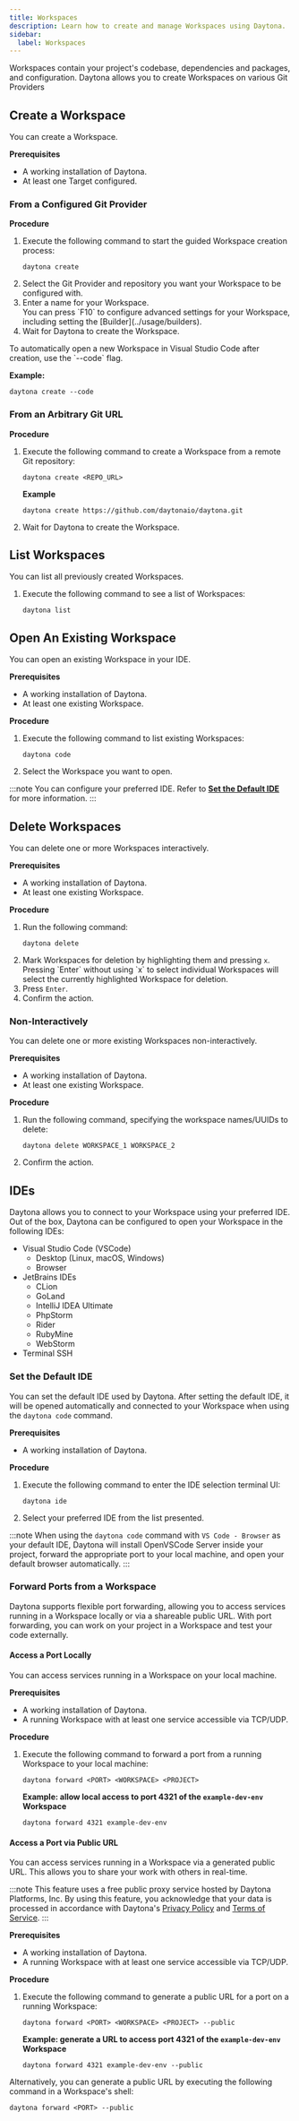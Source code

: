 ```yaml
---
title: Workspaces
description: Learn how to create and manage Workspaces using Daytona.
sidebar:
  label: Workspaces
---
```


Workspaces contain your project's codebase, dependencies and packages, and configuration.
Daytona allows you to create Workspaces on various Git Providers

## Create a Workspace
You can create a Workspace.

__Prerequisites__
*   A working installation of Daytona.
*   At least one Target configured.

### From a Configured Git Provider
__Procedure__
1.  Execute the following command to start the guided Workspace creation process:
    ```shell
    daytona create
    ```
2.  Select the Git Provider and repository you want your Workspace to be configured with.
3.  Enter a name for your Workspace.
    <Aside type="note">
    You can press `F10` to configure advanced settings for your Workspace, including setting the [Builder](../usage/builders).
    </Aside>
3.  Wait for Daytona to create the Workspace.

<Aside type="tip">
To automatically open a new Workspace in Visual Studio Code after creation, use the `--code` flag.

__Example:__
```shell
daytona create --code
```
</Aside>

### From an Arbitrary Git URL
__Procedure__
1.  Execute the following command to create a Workspace from a remote Git repository:
    ```shell
    daytona create <REPO_URL>
    ```

    __Example__
    ```shell
    daytona create https://github.com/daytonaio/daytona.git
    ```
2.  Wait for Daytona to create the Workspace.

## List Workspaces
You can list all previously created Workspaces.

1.  Execute the following command to see a list of Workspaces:
    ```shell
    daytona list
    ```

## Open An Existing Workspace
You can open an existing Workspace in your IDE.

__Prerequisites__
*   A working installation of Daytona.
*   At least one existing Workspace.

__Procedure__
1.  Execute the following command to list existing Workspaces:
    ```shell
    daytona code
    ```
2.  Select the Workspace you want to open.

:::note
You can configure your preferred IDE.
Refer to __[Set the Default IDE](#set-the-default-ide)__ for more information.
:::

## Delete Workspaces
You can delete one or more Workspaces interactively.

__Prerequisites__
*   A working installation of Daytona.
*   At least one existing Workspace.

__Procedure__
1.  Run the following command:
    ```shell
    daytona delete
    ```
2.  Mark Workspaces for deletion by highlighting them and pressing `x`.
    <Aside type="note">
    Pressing `Enter` without using `x` to select individual Workspaces will select the currently highlighted Workspace for deletion.
    </Aside>
3.  Press `Enter`.
3.  Confirm the action.

### Non-Interactively
You can delete one or more existing Workspaces non-interactively.

__Prerequisites__
*   A working installation of Daytona.
*   At least one existing Workspace.

__Procedure__
1.  Run the following command, specifying the workspace names/UUIDs to delete:

    ```shell
    daytona delete WORKSPACE_1 WORKSPACE_2
    ```
2.  Confirm the action.

## IDEs
Daytona allows you to connect to your Workspace using your preferred IDE.
Out of the box, Daytona can be configured to open your Workspace in the following IDEs:

*   Visual Studio Code (VSCode)
    *   Desktop (Linux, macOS, Windows)
    *   Browser
*   JetBrains IDEs
    *   CLion
    *   GoLand
    *   IntelliJ IDEA Ultimate
    *   PhpStorm
    *   Rider
    *   RubyMine
    *   WebStorm
*   Terminal SSH

### Set the Default IDE
You can set the default IDE used by Daytona.
After setting the default IDE, it will be opened automatically and connected to your Workspace when using the `daytona code` command.

__Prerequisites__
*   A working installation of Daytona.

__Procedure__
1.  Execute the following command to enter the IDE selection terminal UI:
    ```shell
    daytona ide
    ```
2.  Select your preferred IDE from the list presented.

:::note
When using the `daytona code` command with `VS Code - Browser` as your default IDE, Daytona will install OpenVSCode Server inside your project, forward the appropriate port to your local machine, and open your default browser automatically.
:::

### Forward Ports from a Workspace
Daytona supports flexible port forwarding, allowing you to access services running in a Workspace locally or via a shareable public URL.
With port forwarding, you can work on your project in a Workspace and test your code externally.

#### Access a Port Locally
You can access services running in a Workspace on your local machine.

__Prerequisites__
*   A working installation of Daytona.
*   A running Workspace with at least one service accessible via TCP/UDP.

__Procedure__
1.  Execute the following command to forward a port from a running Workspace to your local machine:
    ```shell
    daytona forward <PORT> <WORKSPACE> <PROJECT>
    ```

    __Example: allow local access to port 4321 of the `example-dev-env` Workspace__
    ```shell
    daytona forward 4321 example-dev-env
    ```

#### Access a Port via Public URL
You can access services running in a Workspace via a generated public URL.
This allows you to share your work with others in real-time.

:::note
This feature uses a free public proxy service hosted by Daytona Platforms, Inc.
By using this feature, you acknowledge that your data is processed in accordance with Daytona's [Privacy Policy](https://www.daytona.io/company/privacy-policy) and [Terms of Service](https://www.daytona.io/company/terms-of-service).
:::

__Prerequisites__
*   A working installation of Daytona.
*   A running Workspace with at least one service accessible via TCP/UDP.

__Procedure__
1.  Execute the following command to generate a public URL for a port on a running Workspace:
    ```shell
    daytona forward <PORT> <WORKSPACE> <PROJECT> --public
    ```

    __Example: generate a URL to access port 4321 of the `example-dev-env` Workspace__
    ```shell
    daytona forward 4321 example-dev-env --public
    ```

<Aside type="tip">
Alternatively, you can generate a public URL by executing the following command in a Workspace's shell:

```shell
daytona forward <PORT> --public
```
</Aside>
